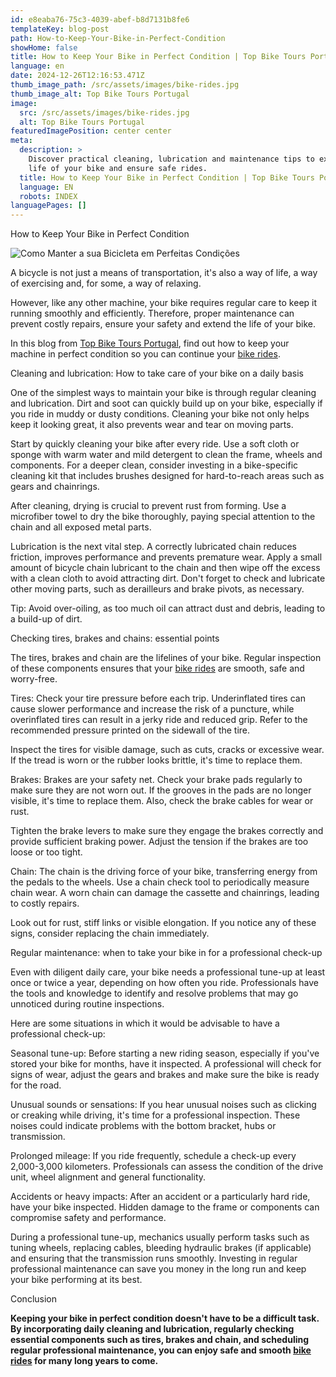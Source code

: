 ```yaml
---
id: e8eaba76-75c3-4039-abef-b8d7131b8fe6
templateKey: blog-post
path: How-to-Keep-Your-Bike-in-Perfect-Condition
showHome: false
title: How to Keep Your Bike in Perfect Condition | Top Bike Tours Portugal
language: en
date: 2024-12-26T12:16:53.471Z
thumb_image_path: /src/assets/images/bike-rides.jpg
thumb_image_alt: Top Bike Tours Portugal
image:
  src: /src/assets/images/bike-rides.jpg
  alt: Top Bike Tours Portugal
featuredImagePosition: center center
meta:
  description: >
    Discover practical cleaning, lubrication and maintenance tips to extend the
    life of your bike and ensure safe rides.
  title: How to Keep Your Bike in Perfect Condition | Top Bike Tours Portugal
  language: EN
  robots: INDEX
languagePages: []
---
```


How to Keep Your Bike in Perfect Condition

![Como Manter a sua Bicicleta em Perfeitas Condições](https://lh7-rt.googleusercontent.com/docsz/AD_4nXdj0e3jOW_L2YCc2WiiHczAhNdZvsoDhLe85M0uIeY4BMqEuqkzwP8l47xjjqLzP7OtXeAlA15vxYTAD3fTeW5WxRVS8B6Fzle4zGt4495gF1H8DE6dpJF41C7iihVjeoGU5b95NZ9GC5kBA9ihPw?key=dvrdRjnCMZ9yAf_Pu7kdL4T6)

A bicycle is not just a means of transportation, it's also a way of life, a way
of exercising and, for some, a way of relaxing. 

However, like any other machine, your bike requires regular care to keep it
running smoothly and efficiently. Therefore, proper maintenance can prevent
costly repairs, ensure your safety and extend the life of your bike. 

In this blog from [Top Bike Tours Portugal](https://topbiketoursportugal.com/),
find out how to keep your machine in perfect condition so you can continue your
[bike rides](https://topbiketoursportugal.com/). 

Cleaning and lubrication: How to take care of your bike on a daily basis

One of the simplest ways to maintain your bike is through regular cleaning and
lubrication. Dirt and soot can quickly build up on your bike, especially if you
ride in muddy or dusty conditions. Cleaning your bike not only helps keep it
looking great, it also prevents wear and tear on moving parts.

Start by quickly cleaning your bike after every ride. Use a soft cloth or sponge
with warm water and mild detergent to clean the frame, wheels and components.
For a deeper clean, consider investing in a bike-specific cleaning kit that
includes brushes designed for hard-to-reach areas such as gears and chainrings.

After cleaning, drying is crucial to prevent rust from forming. Use a microfiber
towel to dry the bike thoroughly, paying special attention to the chain and all
exposed metal parts.

Lubrication is the next vital step. A correctly lubricated chain reduces
friction, improves performance and prevents premature wear. Apply a small amount
of bicycle chain lubricant to the chain and then wipe off the excess with a
clean cloth to avoid attracting dirt. Don't forget to check and lubricate other
moving parts, such as derailleurs and brake pivots, as necessary.

Tip: Avoid over-oiling, as too much oil can attract dust and debris, leading to
a build-up of dirt.

Checking tires, brakes and chains: essential points

The tires, brakes and chain are the lifelines of your bike. Regular inspection
of these components ensures that your
[bike rides](https://topbiketoursportugal.com/) are smooth, safe and worry-free.

Tires: Check your tire pressure before each trip. Underinflated tires can cause
slower performance and increase the risk of a puncture, while overinflated tires
can result in a jerky ride and reduced grip. Refer to the recommended pressure
printed on the sidewall of the tire.

Inspect the tires for visible damage, such as cuts, cracks or excessive wear. If
the tread is worn or the rubber looks brittle, it's time to replace them.

Brakes: Brakes are your safety net. Check your brake pads regularly to make sure
they are not worn out. If the grooves in the pads are no longer visible, it's
time to replace them. Also, check the brake cables for wear or rust.

Tighten the brake levers to make sure they engage the brakes correctly and
provide sufficient braking power. Adjust the tension if the brakes are too loose
or too tight.

Chain: The chain is the driving force of your bike, transferring energy from the
pedals to the wheels. Use a chain check tool to periodically measure chain wear.
A worn chain can damage the cassette and chainrings, leading to costly repairs.

Look out for rust, stiff links or visible elongation. If you notice any of these
signs, consider replacing the chain immediately.

Regular maintenance: when to take your bike in for a professional check-up

Even with diligent daily care, your bike needs a professional tune-up at least
once or twice a year, depending on how often you ride. Professionals have the
tools and knowledge to identify and resolve problems that may go unnoticed
during routine inspections.

Here are some situations in which it would be advisable to have a professional
check-up:

Seasonal tune-up: Before starting a new riding season, especially if you've
stored your bike for months, have it inspected. A professional will check for
signs of wear, adjust the gears and brakes and make sure the bike is ready for
the road.

Unusual sounds or sensations: If you hear unusual noises such as clicking or
creaking while driving, it's time for a professional inspection. These noises
could indicate problems with the bottom bracket, hubs or transmission.

Prolonged mileage: If you ride frequently, schedule a check-up every 2,000-3,000
kilometers. Professionals can assess the condition of the drive unit, wheel
alignment and general functionality.

Accidents or heavy impacts: After an accident or a particularly hard ride, have
your bike inspected. Hidden damage to the frame or components can compromise
safety and performance.

During a professional tune-up, mechanics usually perform tasks such as tuning
wheels, replacing cables, bleeding hydraulic brakes (if applicable) and ensuring
that the transmission runs smoothly. Investing in regular professional
maintenance can save you money in the long run and keep your bike performing at
its best.

Conclusion

**Keeping your bike in perfect condition doesn't have to be a difficult task. By
incorporating daily cleaning and lubrication, regularly checking essential
components such as tires, brakes and chain, and scheduling regular professional
maintenance, you can enjoy safe and smooth
[bike rides](https://topbiketoursportugal.com/blog/) for many long years to
come.**
